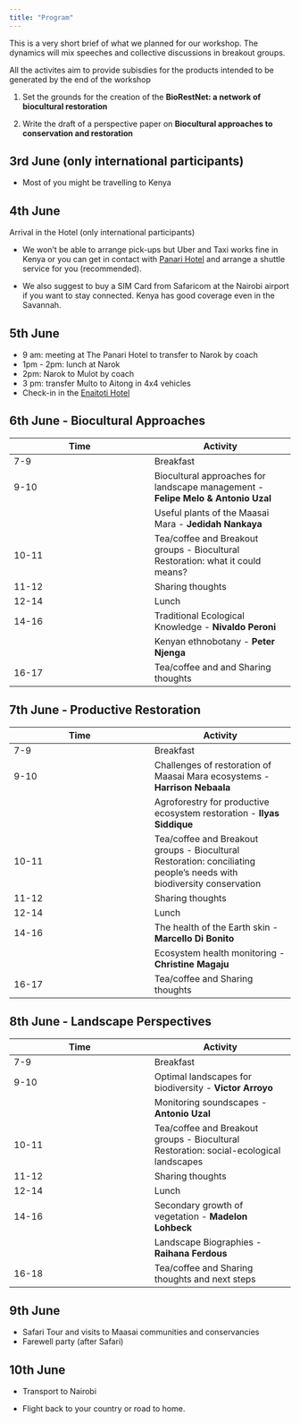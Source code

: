 ```yaml
---
title: "Program"
---
```


This is a very short brief of what we planned for our workshop. The dynamics will mix speeches and collective discussions in breakout groups. 

All the activites aim to provide subisdies for the products intended to be generated by the end of the workshop

1) Set the grounds for the creation of the **BioRestNet: a network of biocultural restoration**

2) Write the draft of a perspective paper on **Biocultural approaches to conservation and restoration**

## 3rd June (only international participants)
- Most of you might be travelling to Kenya

## 4th June 
Arrival in the Hotel (only international participants)

- We won't be able to arrange pick-ups but Uber and Taxi works fine in Kenya or you can get in contact with [Panari Hotel](https://www.panarihotels.com/hotel-nairobi/) and arrange a shuttle service for you (recommended). 

- We also suggest to buy a SIM Card from Safaricom at the Nairobi airport if you want to stay connected. Kenya has good coverage even in the Savannah.


## 5th June

- 9 am: meeting at The Panari Hotel to transfer to Narok by coach
- 1pm - 2pm: lunch at Narok
- 2pm: Narok to Mulot by coach
- 3 pm: transfer Multo to Aitong in 4x4 vehicles
- Check-in in the [Enaitoti Hotel](https://www.tripadvisor.com/Hotel_Review-g19596053-d20062654-Reviews-Enaitoti_Hotel-Aitong_Rift_Valley_Province.html)

## 6th June -  Biocultural Approaches

|   Time  | Activity |
|---|---|
| 7-9 | Breakfast |
| 9-10 | Biocultural approaches for landscape management -  **Felipe Melo & Antonio Uzal** 
|| Useful plants of the Maasai Mara - **Jedidah Nankaya**
|10-11 | Tea/coffee and Breakout groups - Biocultural Restoration: what it could means? | 
|11-12 | Sharing thoughts |
| 12-14 | Lunch | Winter |
| 14-16 | Traditional Ecological Knowledge - **Nivaldo Peroni** |
| | Kenyan ethnobotany - **Peter Njenga** |
| 16-17 | Tea/coffee and and Sharing thoughts |


## 7th June - Productive Restoration

|   Time  | Activity |
|---|---|
| 7-9 | Breakfast |
| 9-10 | Challenges of restoration of Maasai Mara ecosystems -  **Harrison Nebaala** 
|| Agroforestry for productive ecosystem restoration - **Ilyas Siddique**
|10-11 | Tea/coffee and Breakout groups - Biocultural Restoration: conciliating people's needs with biodiversity conservation | 
|11-12 | Sharing thoughts |
| 12-14 | Lunch | Winter |
| 14-16 | The health of the Earth skin - **Marcello Di Bonito** |
|  | Ecosystem health monitoring - **Christine Magaju** |
| 16-17 | Tea/coffee and Sharing thoughts |

## 8th June - Landscape Perspectives

|   Time  | Activity |
|---|---|
| 7-9 | Breakfast |
| 9-10 | Optimal landscapes for biodiversity -  **Victor Arroyo** 
|| Monitoring soundscapes - **Antonio Uzal**
|10-11 | Tea/coffee and Breakout groups - Biocultural Restoration: social-ecological landscapes | 
|11-12 | Sharing thoughts |
| 12-14 | Lunch | Winter |
| 14-16 | Secondary growth of vegetation - **Madelon Lohbeck** |
|  | Landscape Biographies - **Raihana Ferdous** |
| 16-18 | Tea/coffee and Sharing thoughts and next steps |

## 9th June

- Safari Tour and visits to Maasai communities and conservancies
- Farewell party (after Safari)

## 10th June

- Transport to Nairobi

- Flight back to your country or road to home.



